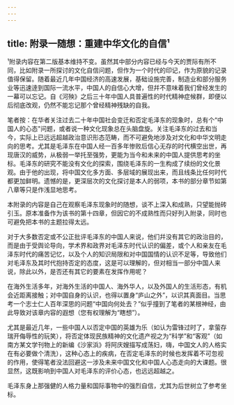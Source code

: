 ```yaml
---
---
---
```

title: 附录一随想：重建中华文化的自信¹
---



¹附录内容在第二版基本维持不变。虽然其中部分内容已经与今天的贾际有所不同，比如附录一所探讨的文化自信问题，但作为一个时代的印记，作为原貌的记录值得保留。随着最近几年中国经济的高速发展，基础设施完善，制造业和部分服务业等迅速逹到国际一流水平，中国人的自信心大增，但幷不意味着我们曾经发生的一幕可以忘记。自《河殃》之后三十年中国人具普遍性的时代精神症候群，即便以后彻底改观，仍然不能忘记那个曾经精神残缺的自我。

笔者按：在华者关注过去二十年中国社会变迁和否定毛泽东的现象时，总有个“中国人的心态"问题，或者说一种文化现象总在头脑盘旋。关注毛泽东的过去和当今，实际上已远远超越政治意识形态范畴，而不可避免地涉及对文化和中华文明走向的思考。尤其是毛泽东在中国人经一百多年惨败后信心无存的时代横空出世，再现唐汉的威势，从极弱一举托至强势，更能为当今和未来的中国人提供思考的坐标。毛泽东的研究不能没有文化的探索，围绕毛泽东的一生构成了续纷的文化景观。由于他的出现，将中国文化多方面、多层域的展现出来，而且线条比任何时代都更加鲜明。遗憾的是，更深层次的文化探讨是本人的弱项，本书的部分章节如第八章等只是作浅显地思考。

本附录的内容是自己在观察毛泽东现象时的随想，谈不上深入和成熟，只望能抛砖引玉。原本准备作为该书的第十四章，但因它的不成熟性而只好列入附录，同时也可避免把本书的主题拉得太远。

对于大多数否定或不公正批评毛泽东的中国人来说，他们幷没有其它的政治目的，而是由于受舆论导向，学术界和政界对毛泽东时代认识的偏差，或个人和亲友在毛泽东时代的痛苦记忆，以及个人的知识局限和对中国国情的认识不足等，导致他们对毛泽东及其时代抱持否定的态度，这是可以理解的，但对相当一部分中国人来说，除此以外，是否还有其它的要素在发挥作用呢？

在海外生活多年，对海外生活的中国人、海外华人，以及外国人的生活形态，有机会近距离接触；对中国自身的认识，也得以置身“庐山之外”，以识其真面目。当思考一个志士仁人百年深思的问题“中国向何处去？”似乎撞到了笔者的某根神经，由此导致对该章内容的遐想（您有权理解为“瞎想”）。

尤其是最近几年，一些中国人以否定中国的英雄为乐（如认为雷锋过时了，拿萤存瑞开侮辱性的玩笑），将否定体现民族精神的文化遗产视之为“科学”和“客观”（如南方某文学刊物上的新编《沙家浜》将阿庆嫂描写成荡妇，嗨，中国文人的人格实在有必要做个清洗），这种心态上的疾病，在否定毛泽东的时候也发挥着不可忽视的作用，使得笔者没法回避这一涉及未来中国文化和中国人心态走向的大课题。很显然，这既影响到中国人对毛泽东的评价心态，也远远超越之。

毛泽东身上那强健的人格力量和国际事物中的强烈自信，尤其为后世树立了参考坐标。